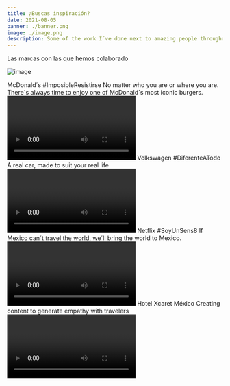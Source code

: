 ```yaml
---
title: ¿Buscas inspiración?
date: 2021-08-05 
banner: ./banner.png 
image: ./image.png 
description: Some of the work I´ve done next to amazing people throughout time
---
```






<BrandTitle>
    Las marcas con las que hemos colaborado
</BrandTitle>

<Brand>
<BrandContent>
<BrandItem>

![image](./versionUno/image.png) 

</BrandItem>
</BrandContent>
</Brand>


[//]: # (Inicia McDonalds.)

<BrandDetail>

<BrandDetailHeader>
    <BrandDetailTitle color="#FFBC0D">
            McDonald´s
    </BrandDetailTitle>
    <BrandDetailHashtag color="#c35fde">
            #ImposibleResistirse
    </BrandDetailHashtag>
</BrandDetailHeader>
<BrandDetailText>
    No matter who you are or where you are. 
    There´s always time to enjoy one of McDonald´s most iconic burgers.
</BrandDetailText>​​​​​​

</BrandDetail>



<Videos>
    <Video video={"https://player.vimeo.com/video/163036610"} />
    <Video video={"https://player.vimeo.com/video/163036608"}/>
    <Video video={"https://player.vimeo.com/video/163036606"}/>
    <Video video={"https://player.vimeo.com/video/163036607"}/>
</Videos>





[//]: # (Termina McDonalds.)




[//]: # (Empieza Volkswagen.)


<BrandDetail>

<BrandDetailHeader>
    <BrandDetailTitle color="#0544B8">
            Volkswagen
    </BrandDetailTitle>
    <BrandDetailHashtag color="#c35fde">
            #DiferenteATodo
    </BrandDetailHashtag>
</BrandDetailHeader>
<BrandDetailText>
    A real car, made to suit your real life 
</BrandDetailText>​​​​​​

</BrandDetail>



<Videos>
    <Video video={"https://www.facebook.com/plugins/video.php?href=https%3A%2F%2Fwww.facebook.com%2FVolkswagenMX%2Fvideos%2F1512955698762209%2F&show_text=0&width=560"} />
    <Video video={"https://www.facebook.com/plugins/video.php?href=https%3A%2F%2Fwww.facebook.com%2FVolkswagenMX%2Fvideos%2F1509631505761295%2F&show_text=0&width=560"}/>
    <Video video={"https://www.facebook.com/plugins/video.php?href=https%3A%2F%2Fwww.facebook.com%2FVolkswagenMX%2Fvideos%2F1498113806913065%2F&show_text=0&width=560"}/>
</Videos>


 
[//]: # (Termina Volkswagen.)





[//]: # (Inicia Netflix.)


<BrandDetail>

<BrandDetailHeader>
    <BrandDetailTitle color="#E50914">
            Netflix
    </BrandDetailTitle>
    <BrandDetailHashtag color="#c35fde">
            #SoyUnSens8
    </BrandDetailHashtag>
</BrandDetailHeader>
<BrandDetailText>
    If Mexico can´t travel the world, we´ll bring the world to Mexico.
</BrandDetailText>​​​​​​

</BrandDetail>



<UniqueVideo>
    <Video video={"https://player.vimeo.com/video/156738679"} />
</UniqueVideo>




[//]: # (Termina  Netflix.)



[//]: # (Empieza Xcaret.)



<BrandDetail>
<BrandDetailHeader>
    <BrandDetailTitle color="#9A9A8E">
            Hotel Xcaret México
    </BrandDetailTitle>
    <BrandDetailHashtag color="#c35fde">            
    </BrandDetailHashtag>
</BrandDetailHeader>
<BrandDetailText>
    Creating content to generate empathy with travelers
</BrandDetailText>​​​​​​
</BrandDetail>
<UniqueVideo>
    <Video video="https://player.vimeo.com/video/351459110"/>
</UniqueVideo>


[//]: # (Termina  Xcaret .)

